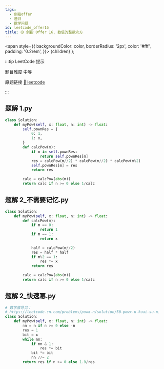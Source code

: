 ```yaml
---
tags:
  - 剑指offer
  - 递归
  - 数学问题
id: leetcode_offer16
title: 🟡 剑指 Offer 16. 数值的整数次方
---
```


  <span
    style={{
      backgroundColor: color,
      borderRadius: '2px',
      color: '#fff',
      padding: '0.2rem',
    }}>
    {children}
  </span>
);

:::tip LeetCode 提示

题目难度 <Highlight color="#ffc01e">中等</Highlight>

原题链接 [🔗 leetcode](https://leetcode-cn.com/problems/shu-zhi-de-zheng-shu-ci-fang-lcof/)

:::



## 题解 1.py

```py
class Solution:
    def myPow(self, x: float, n: int) -> float:
        self.pownRes = {
            0: 1,
            1: x,
        }
        def calcPow(m):
            if m in self.pownRes:
                return self.pownRes[m]
            res = calcPow(m//2) * calcPow(m//2) * calcPow(m%2)
            self.pownRes[m] = res
            return res
        
        calc = calcPow(abs(n))
        return calc if n >= 0 else 1/calc
```

## 题解 2_不需要记忆.py

```py
class Solution:
    def myPow(self, x: float, n: int) -> float:
        def calcPow(m):
            if m == 0:
                return 1
            if m == 1:
                return x
    
            half = calcPow(m//2)
            res = half * half
            if m%2 == 1:
                res *= x
            return res
        
        calc = calcPow(abs(n))
        return calc if n >= 0 else 1/calc
```

## 题解 2_快速幂.py

```py
# 数学推导见：
# https://leetcode-cn.com/problems/powx-n/solution/50-powx-n-kuai-su-mi-qing-xi-tu-jie-by-jyd/
class Solution:
    def myPow(self, x: float, n: int) -> float:
        nn = n if n >= 0 else -n
        res = 1
        bit = x
        while nn:
            if nn & 1:
                res *= bit
            bit *= bit
            nn //= 2
        return res if n >= 0 else 1.0/res
```


